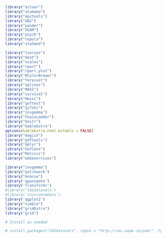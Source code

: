 
```r
library("actuar")
library("alabama")
library("epitools")
library("GB2")
library("pander")
library("VGAM")
library("psych")
library("copula")
library("statmod")

library("tseries")
library("boot")
library("scales")
library("rpart")
library("rpart.plot")
library("RColorBrewer")
library("forecast")
library("splines")
library("MASS")
library("survival")
library("Hmisc")
library("goftest")
library("gifski")
library("invgamma")
library("ChainLadder")
library("knitr")
library("kableExtra")
options(kableExtra.html.bsTable = FALSE)
library("magick")
library("pdftools")
library("dplyr")
library("GofCens")
library("Metrics")
library("webexercises")

library("invgamma")
library("patchwork")
library("mcmcse")
library('gganimate')
library('transformr')
#library('CASdatasets')
#library('insuranceData')
library('ggplot2')
library("nimble")
library("gridExtra")
library("grid")

# Install as needed

# install.packages("CASdatasets", repos = "http://cas.uqam.ca/pub/", type="source")


```
